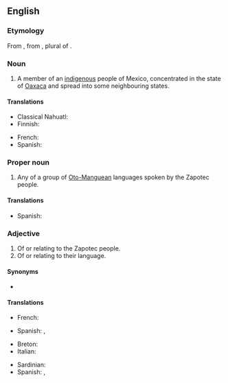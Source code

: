 ==English==
{{wikipedia}}

===Etymology===
From {{der|en|es|zapoteca}}, from {{etyl|nah|en}} {{m|nah|Tzapotēcah}}, plural of {{m|nah|Tzapotēcatl||inhabitant of the place of [[sapote]]}}.

===Noun===
{{en-noun|s|Zapotec}}

# A member of an [[indigenous]] people of Mexico, concentrated in the state of [[Oaxaca]] and spread into some neighbouring states.

====Translations====
{{trans-top|member of indigenous people of Mexico}}
* Classical Nahuatl: {{t|nci|Tzapotecatl}}
* Finnish: {{t+|fi|zapoteekki}}
{{trans-mid}}
* French: {{t|fr|Zapothèque}}
* Spanish: {{t+|es|zapoteca|m}}
{{trans-bottom}}

===Proper noun===
{{en-proper noun}}

# Any of a group of [[Oto-Manguean]] languages spoken by the Zapotec people.

====Translations====
{{trans-top|any of a group of Oto-Manguean languages spoken by the Zapotec people}}
* Spanish: {{t+|es|zapoteco|m}}
{{trans-mid}}
{{trans-bottom}}

===Adjective===
{{en-adj|-}}

# Of or relating to the Zapotec people.
# Of or relating to their language.

====Synonyms====
* {{l|en|Zapotecan}}

====Translations====
{{trans-top|of or relating to the Zapotec people}}
* French: {{t|fr|zapothèque}}
{{trans-mid}}
* Spanish: {{t+|es|zapoteco|m}}, {{t+|es|zapoteca|f}}
{{trans-bottom}}

{{trans-top|of or relating to their language}}
* Breton: {{t|br|Zapotekeg}}
* Italian: {{t|it| zapoteco}}
{{trans-mid}}
* Sardinian: {{t|sc|zapotecu}}
* Spanish: {{t+|es|zapoteco|m}}, {{t+|es|zapoteca|f}}
{{trans-bottom}}